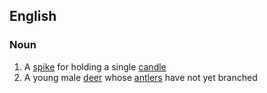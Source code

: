 ==English==

===Noun===
{{en-noun}}

# A [[spike]] for holding a single [[candle]]
# A young male [[deer]] whose [[antler]]s have not yet branched